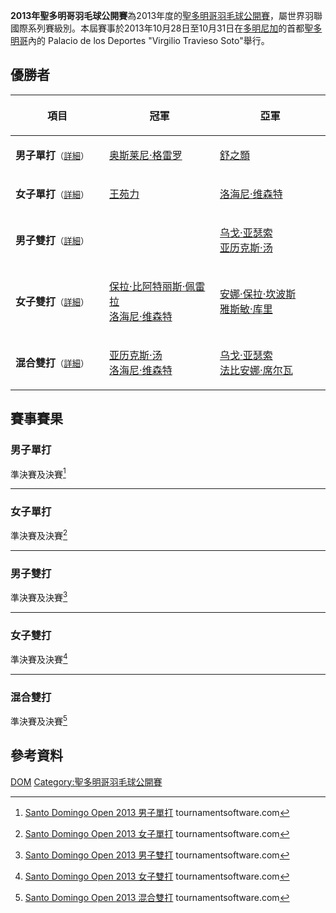 {{noteTA|G1=Badminton
|1=zh-hans:圣多明各;zh-hk:聖多明哥;zh-tw:聖多明哥;
|2=zh-hans:多米尼加;zh-hk:多明尼加;zh-tw:多明尼加;
}}
{{infobox badminton event
|name           = 2013年聖多明哥羽毛球公開賽
|image          = 
|size           = 
|caption        =
|dates          = 2013年10月28日－10月31日
|number_edition = 第4屆
|level          = 4B
|prize_money    = 
|location       = {{DOM}}[[聖多明哥|聖多明哥]]
|venue          = Palacio de los Deportes "Virgilio Travieso Soto"
|previous       = 2011年聖多明哥羽毛球公開賽
|next           = 2014年聖多明哥羽毛球公開賽
}}
'''2013年聖多明哥羽毛球公開賽'''為2013年度的[[聖多明哥羽毛球公開賽|聖多明哥羽毛球公開賽]]，屬世界羽聯國際系列賽級別。本屆賽事於2013年10月28日至10月31日在[[多明尼加|多明尼加]]的首都[[聖多明哥|聖多明哥]]內的 Palacio de los Deportes "Virgilio Travieso Soto"舉行。

== 優勝者 ==
{| class=wikitable style="font-size:small"
!width="200"|項目
!width="250"|冠軍
!width="250"|亞軍
|-
|'''男子單打'''<small>（[[#男子單打|詳細]]）</small>
|{{flagicon|CUB}} [[奥斯莱尼·格雷罗|奥斯莱尼·格雷罗]]
|{{flagicon|USA}} [[舒之顥|舒之顥]]
|-
|'''女子單打'''<small>（[[#女子單打|詳細]]）</small>
|{{flagicon|USA}} [[王苑力|王苑力]]
|{{flagicon|BRA}} [[洛海尼·维森特|洛海尼·维森特]]
|-
|'''男子雙打'''<small>（[[#男子雙打|詳細]]）</small>
|{{nowrap|{{flagicon|JAM}} [[加雷斯·亨利|加雷斯·亨利]]<br/>{{flagicon|JAM}} [[塞缪尔·奥布莱恩·里基茨|塞缪尔·奥布莱恩·里基茨]]}}
|{{flagicon|BRA}} [[乌戈·亚瑟索|乌戈·亚瑟索]]<br/>{{flagicon|BRA}} [[亚历克斯·汤|亚历克斯·汤]]
|-
|'''女子雙打'''<small>（[[#女子雙打|詳細]]）</small>
|{{flagicon|BRA}} [[保拉·比阿特丽斯·佩雷拉|保拉·比阿特丽斯·佩雷拉]]<br/>{{flagicon|BRA}} [[洛海尼·维森特|洛海尼·维森特]]
|{{flagicon|BRA}} [[安娜·保拉·坎波斯|安娜·保拉·坎波斯]]<br/>{{flagicon|BRA}} [[雅斯敏·库里|雅斯敏·库里]]
|-
|'''混合雙打'''<small>（[[#混合雙打|詳細]]）</small>
|{{flagicon|BRA}} [[亚历克斯·汤|亚历克斯·汤]]<br/>{{flagicon|BRA}} [[洛海尼·维森特|洛海尼·维森特]]
|{{flagicon|BRA}} [[乌戈·亚瑟索|乌戈·亚瑟索]]<br/>{{flagicon|BRA}} [[法比安娜·席尔瓦|法比安娜·席尔瓦]]
|}

== 賽事賽果 ==
=== 男子單打 ===
;準決賽及決賽<ref name="MS">{{en}}[http://www.tournamentsoftware.com/sport/draw.aspx?id=7845313D-056F-4CFD-A587-67682A87913B&draw=1 Santo Domingo Open 2013 男子單打] tournamentsoftware.com</ref>
{{4TeamBracket-Tennis3-v2
| team-width=200
| RD1-seed1=1
| RD1-team1='''{{flagicon|CUB}} [[奥斯莱尼·格雷罗|奥斯莱尼·格雷罗]]
| RD1-score1-1='''21
| RD1-score1-2='''22
| RD1-score1-3=
| RD1-seed2=3
| RD1-team2={{flagicon|USA}} [[比约恩·赛根|比约恩·赛根]]
| RD1-score2-1=19
| RD1-score2-2=20
| RD1-score2-3=

| RD1-seed3=
| RD1-team3={{flagicon|BRA}} [[Luiz_Dos_Santos|Luiz Dos Santos]]
| RD1-score3-1=9
| RD1-score3-2=14
| RD1-score3-3=
| RD1-seed4=2
| RD1-team4='''{{flagicon|USA}} [[舒之顥|舒之顥]]
| RD1-score4-1='''21
| RD1-score4-2='''21
| RD1-score4-3=

| RD2-seed1=1
| RD2-team1='''{{flagicon|CUB}} [[奥斯莱尼·格雷罗|奥斯莱尼·格雷罗]]
| RD2-score1-1='''21
| RD2-score1-2='''21
| RD2-score1-3=
| RD2-seed2=2
| RD2-team2={{flagicon|USA}} [[舒之顥|舒之顥]]
| RD2-score2-1=16
| RD2-score2-2=6
| RD2-score2-3=
}}
----

=== 女子單打 ===
;準決賽及決賽<ref name="WS">{{en}}[http://www.tournamentsoftware.com/sport/draw.aspx?id=7845313D-056F-4CFD-A587-67682A87913B&draw=2 Santo Domingo Open 2013 女子單打] tournamentsoftware.com</ref>
{{4TeamBracket-Tennis3-v2
| team-width=200
| RD1-seed1=1
| RD1-team1='''{{flagicon|BRA}} [[洛海尼·维森特|洛海尼·维森特]]
| RD1-score1-1='''21
| RD1-score1-2='''21
| RD1-score1-3=
| RD1-seed2=4
| RD1-team2={{flagicon|BRA}} [[雅斯敏·库里|雅斯敏·库里]]
| RD1-score2-1=11
| RD1-score2-2=13
| RD1-score2-3=

| RD1-seed3=
| RD1-team3='''{{flagicon|USA}} [[王苑力|王苑力]]
| RD1-score3-1='''21
| RD1-score3-2='''21
| RD1-score3-3=
| RD1-seed4=
| RD1-team4={{flagicon|TRI}} [[索兰赫尔·古斯曼|索兰赫尔·古斯曼]]
| RD1-score4-1=18
| RD1-score4-2=10
| RD1-score4-3=

| RD2-seed1=1
| RD2-team1={{flagicon|BRA}} [[洛海尼·维森特|洛海尼·维森特]]
| RD2-score1-1=18
| RD2-score1-2=6
| RD2-score1-3=
| RD2-seed2=
| RD2-team2='''{{flagicon|USA}} [[王苑力|王苑力]]
| RD2-score2-1='''21
| RD2-score2-2='''21
| RD2-score2-3=
}}
----

=== 男子雙打 ===
;準決賽及決賽<ref name="MD">{{en}}[http://www.tournamentsoftware.com/sport/draw.aspx?id=7845313D-056F-4CFD-A587-67682A87913B&draw=3 Santo Domingo Open 2013 男子雙打] tournamentsoftware.com</ref>
{{4TeamBracket-Tennis3-v2
| team-width=200
| RD1-seed1=1
| RD1-team1='''{{flagicon|BRA}} [[乌戈·亚瑟索|乌戈·亚瑟索]]<br/> {{flagicon|BRA}} [[亚历克斯·汤|亚历克斯·汤]]
| RD1-score1-1='''21
| RD1-score1-2='''21
| RD1-score1-3=
| RD1-seed2=
| RD1-team2={{flagicon|CUB}} [[利奥丹尼斯·马丁内斯|利奥丹尼斯·马丁内斯]]<br/> {{flagicon|CUB}} [[埃内斯托·雷耶斯|埃内斯托·雷耶斯]]
| RD1-score2-1=18
| RD1-score2-2=17
| RD1-score2-3=

| RD1-seed3=
| RD1-team3={{flagicon|ARG}} [[Federico_Diaz|Federico Diaz]]<br/> {{flagicon|ARG}} [[Pablo_Macagno|Pablo Macagno]]
| RD1-score3-1='''21
| RD1-score3-2=17
| RD1-score3-3=13
| RD1-seed4=
| RD1-team4='''{{nowrap|{{flagicon|JAM}} [[加雷斯·亨利|加雷斯·亨利]]<br/> {{flagicon|JAM}} [[塞缪尔·奥布莱恩·里基茨|塞缪尔·奥布莱恩·里基茨]]}}
| RD1-score4-1=19
| RD1-score4-2='''21
| RD1-score4-3='''21

| RD2-seed1=1
| RD2-team1={{flagicon|BRA}} [[乌戈·亚瑟索|乌戈·亚瑟索]]<br/> {{flagicon|BRA}} [[亚历克斯·汤|亚历克斯·汤]]
| RD2-score1-1=19
| RD2-score1-2='''21
| RD2-score1-3='''21
| RD2-seed2=
| RD2-team2='''{{nowrap|{{flagicon|JAM}} [[加雷斯·亨利|加雷斯·亨利]]<br/> {{flagicon|JAM}} [[塞缪尔·奥布莱恩·里基茨|塞缪尔·奥布莱恩·里基茨]]}}
| RD2-score2-1='''21
| RD2-score2-2=16
| RD2-score2-3=15
}}
----

=== 女子雙打 ===
;準決賽及決賽<ref name="WD">{{en}}[http://www.tournamentsoftware.com/sport/draw.aspx?id=7845313D-056F-4CFD-A587-67682A87913B&draw=4 Santo Domingo Open 2013 女子雙打] tournamentsoftware.com</ref>
{{4TeamBracket-Tennis3-v2
| team-width=200
| RD1-seed1=1
| RD1-team1='''{{flagicon|BRA}} [[保拉·比阿特丽斯·佩雷拉|保拉·比阿特丽斯·佩雷拉]]<br/> {{flagicon|BRA}} [[洛海尼·维森特|洛海尼·维森特]]
| RD1-score1-1='''21
| RD1-score1-2='''21
| RD1-score1-3=
| RD1-seed2=
| RD1-team2={{flagicon|TRI}} [[Virginia_Chariandy|Virginia Chariandy]]<br/> {{flagicon|TRI}} [[索兰赫尔·古斯曼|索兰赫尔·古斯曼]]
| RD1-score2-1=7
| RD1-score2-2=4
| RD1-score2-3=

| RD1-seed3=
| RD1-team3='''{{flagicon|BRA}} [[安娜·保拉·坎波斯|安娜·保拉·坎波斯]]<br/> {{flagicon|BRA}} [[雅斯敏·库里|雅斯敏·库里]]
| RD1-score3-1=14
| RD1-score3-2='''21
| RD1-score3-3='''21
| RD1-seed4=2
| RD1-team4={{flagicon|DOM}} [[贝朗尼卡·维贝尔卡|贝朗尼卡·维贝尔卡]]<br/> {{flagicon|DOM}} [[戴杰尼斯·萨图里亚|戴杰尼斯·萨图里亚]]
| RD1-score4-1='''21
| RD1-score4-2=17
| RD1-score4-3=18

| RD2-seed1=1
| RD2-team1='''{{flagicon|BRA}} [[保拉·比阿特丽斯·佩雷拉|保拉·比阿特丽斯·佩雷拉]]<br/> {{flagicon|BRA}} [[洛海尼·维森特|洛海尼·维森特]]
| RD2-score1-1='''21
| RD2-score1-2='''21
| RD2-score1-3=
| RD2-seed2=
| RD2-team2={{flagicon|BRA}} [[安娜·保拉·坎波斯|安娜·保拉·坎波斯]]<br/> {{flagicon|BRA}} [[雅斯敏·库里|雅斯敏·库里]]
| RD2-score2-1=14
| RD2-score2-2=9
| RD2-score2-3=
}}
----

=== 混合雙打 ===
;準決賽及決賽<ref name="XD">{{en}}[http://www.tournamentsoftware.com/sport/draw.aspx?id=7845313D-056F-4CFD-A587-67682A87913B&draw=5 Santo Domingo Open 2013 混合雙打] tournamentsoftware.com</ref>
{{4TeamBracket-Tennis3-v2
| team-width=200
| RD1-seed1=1
| RD1-team1={{flagicon|DOM}} [[纳尔逊·哈维尔|纳尔逊·哈维尔]]<br/> {{flagicon|DOM}} [[贝朗尼卡·维贝尔卡|贝朗尼卡·维贝尔卡]]
| RD1-score1-1=17
| RD1-score1-2='''21
| RD1-score1-3=10
| RD1-seed2=
| RD1-team2='''{{flagicon|BRA}} [[亚历克斯·汤|亚历克斯·汤]]<br/> {{flagicon|BRA}} [[洛海尼·维森特|洛海尼·维森特]]
| RD1-score2-1='''21
| RD1-score2-2=11
| RD1-score2-3='''21

| RD1-seed3=3
| RD1-team3={{flagicon|DOM}} [[威廉·卡布雷拉|威廉·卡布雷拉]]<br/> {{flagicon|DOM}} [[戴杰尼斯·萨图里亚|戴杰尼斯·萨图里亚]]
| RD1-score3-1='''21
| RD1-score3-2=14
| RD1-score3-3=17
| RD1-seed4=2
| RD1-team4='''{{flagicon|BRA}} [[乌戈·亚瑟索|乌戈·亚瑟索]]<br/> {{flagicon|BRA}} [[法比安娜·席尔瓦|法比安娜·席尔瓦]]
| RD1-score4-1=12
| RD1-score4-2='''21
| RD1-score4-3='''21

| RD2-seed1=
| RD2-team1='''{{flagicon|BRA}} [[亚历克斯·汤|亚历克斯·汤]]<br/> {{flagicon|BRA}} [[洛海尼·维森特|洛海尼·维森特]]
| RD2-score1-1='''21
| RD2-score1-2='''21
| RD2-score1-3=
| RD2-seed2=2
| RD2-team2={{flagicon|BRA}} [[乌戈·亚瑟索|乌戈·亚瑟索]]<br/> {{flagicon|BRA}} [[法比安娜·席尔瓦|法比安娜·席尔瓦]]
| RD2-score2-1=9
| RD2-score2-2=13
| RD2-score2-3=
}}

== 參考資料 ==
{{Reflist}}

[[Category:2013年世界羽聯國際系列賽|DOM]]
[[Category:聖多明哥羽毛球公開賽|Category:聖多明哥羽毛球公開賽]]